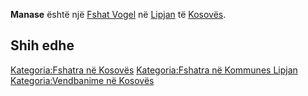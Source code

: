 {{Fshat në Kosovës
 | Emri                = Manase
| srp_N_name = Manase
| srp_N_FULL_NAME_RO = Manase
| srp_N_FULL_NAME_ND_RO = Manase
| srp_N_SORT_NAME_RG = MANASE
| srp_N_FULL_NAME_RG = Manase
| srp_N_FULL_NAME_ND_RG = Manase

 | Emri (Rasa dhanore) = 
 | Figura              = 
 | Shteti              = Kosovo
 | Komuna              = Lipjan
 | Kodi postar         = 
 | Sipërfaqja          = 

 | Popullsia           = 

 | Regj. i popullsisë  = 
 | Dend. e popullsisë  = 
 | Faqja zyrtare       = 
 <!--- Koordinatat ----> 
 | Gjerësia            = 43.183889
 | Gjatësia            = 20.638611
 | Lartësia            = 
}}
'''Manase''' është një [[Fshat Vogel]] në [[Lipjan]] të [[Kosovës]].

<!-- == Gjeografia == -->
<!-- == Historia == -->
<!-- == Demografia == -->
== Shih edhe ==
{{Komuna Lipjan}}
{{Kosovo-Administrata-Cung}}

[[Kategoria:Fshatra në Kosovës]]
[[Kategoria:Fshatra në Kommunes Lipjan]]
[[Kategoria:Vendbanime në Kosovës]]